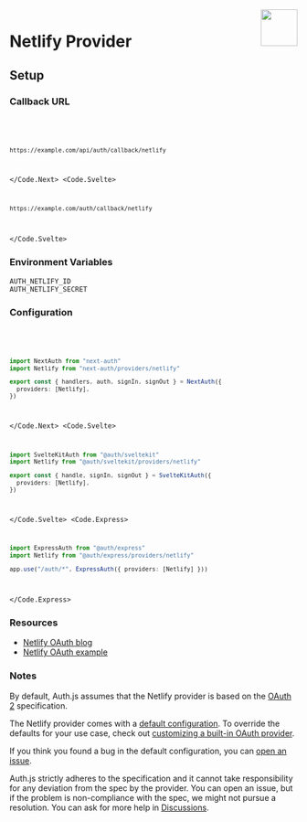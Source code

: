 
<img align="right" src="/img/providers/netlify.svg" height="64" width="64" />

# Netlify Provider

## Setup

### Callback URL

<Code>
  <Code.Next>

```bash
https://example.com/api/auth/callback/netlify
```

  </Code.Next>
  <Code.Svelte>

```bash
https://example.com/auth/callback/netlify
```

  </Code.Svelte>
</Code>

### Environment Variables

```
AUTH_NETLIFY_ID
AUTH_NETLIFY_SECRET
```

### Configuration

<Code>
  <Code.Next>

```ts filename="/auth.ts"
import NextAuth from "next-auth"
import Netlify from "next-auth/providers/netlify"

export const { handlers, auth, signIn, signOut } = NextAuth({
  providers: [Netlify],
})
```

  </Code.Next>
  <Code.Svelte>

```ts filename="/src/auth.ts"
import SvelteKitAuth from "@auth/sveltekit"
import Netlify from "@auth/sveltekit/providers/netlify"

export const { handle, signIn, signOut } = SvelteKitAuth({
  providers: [Netlify],
})
```

  </Code.Svelte>
  <Code.Express>

```ts filename="/src/app.ts"
import ExpressAuth from "@auth/express"
import Netlify from "@auth/express/providers/netlify"

app.use("/auth/*", ExpressAuth({ providers: [Netlify] }))
```

  </Code.Express>
</Code>

### Resources

- [Netlify OAuth blog](https://www.netlify.com/blog/2016/10/10/integrating-with-netlify-oauth2/)
- [Netlify OAuth example](https://github.com/netlify/netlify-oauth-example/)

### Notes

By default, Auth.js assumes that the Netlify provider is
based on the [OAuth 2](https://www.rfc-editor.org/rfc/rfc6749.html) specification.

<Callout>

The Netlify provider comes with a [default configuration](https://github.com/nextauthjs/next-auth/blob/main/packages/core/src/providers/netlify.ts).
To override the defaults for your use case, check out [customizing a built-in OAuth provider](https://authjs.dev/guides/providers/custom-provider#override-default-options).

</Callout>

If you think you found a bug in the default configuration, you can [open an issue](https://authjs.dev/new/provider-issue).

Auth.js strictly adheres to the specification and it cannot take responsibility for any deviation from
the spec by the provider. You can open an issue, but if the problem is non-compliance with the spec,
we might not pursue a resolution. You can ask for more help in [Discussions](https://authjs.dev/new/github-discussions).
